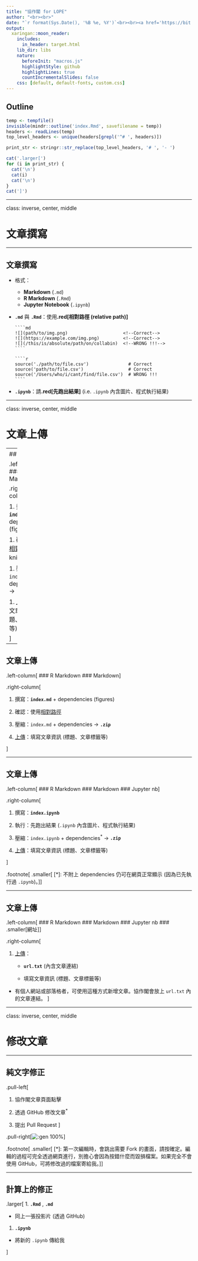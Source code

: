 ```yaml
---
title: "協作閣 for LOPE"
author: "<br><br>"
date: "`r format(Sys.Date(), '%B %e, %Y')`<br><br><a href='https://bit.ly/LOPE0221' style='font-size:0.7em;'>bit.ly/LOPE0221</a>"
output:
  xaringan::moon_reader:
    includes:
      in_header: target.html
    lib_dir: libs
    nature:
      beforeInit: "macros.js"
      highlightStyle: github
      highlightLines: true
      countIncrementalSlides: false
    css: [default, default-fonts, custom.css]
---
```


## Outline

```r
temp <- tempfile()
invisible(mindr::outline('index.Rmd', savefilename = temp))
headers <- readLines(temp)
top_level_headers <- unique(headers[grepl('^# ', headers)])

print_str <- stringr::str_replace(top_level_headers, '# ', '- ')

cat('.larger[')
for (i in print_str) {
  cat('\n')
  cat(i)
  cat('\n')
}
cat(']')
```

---

class: inverse, center, middle

# 文章撰寫

---

## 文章撰寫

- 格式：
    - **Markdown** (`.md`)
    - **R Markdown** (`.Rmd`)
    - **Jupyter Notebook** (`.ipynb`)
    
- **`.md`** 與 **`.Rmd`**：使用**.red[相對路徑 (relative path)]**

      ````md
      ![](path/to/img.png)                     <!--Correct-->
      ![](https://example.com/img.png)         <!--Correct-->
      ![](/this/is/absolute/path/on/collabin)  <!--WRONG !!!-->
      ````
      
      ````r
      source('./path/to/file.csv')               # Correct
      source('path/to/file.csv')                 # Correct
      source('/Users/who/i/cant/find/file.csv')  # WRONG !!!
      ````

- **`.ipynb`**：請**.red[先跑出結果]** (i.e. `.ipynb` 內含圖片、程式執行結果)


---

class: inverse, center, middle

# 文章上傳

---
## 文章上傳


.left-column[
### R Markdown
]

.right-column[

1. 撰寫：**`index.Rmd`** + dependencies (figures, `.R`)

1. 確認：使用[相對路徑](#4)、可 knit 成 HTML

1. 壓縮：`index.Rmd` + dependencies → **`.zip`**

1. [上傳](https://goo.gl/forms/t76C5JNDjMx8DxX42)：填寫文章資訊 (標題、文章標籤等)

]

---

## 文章上傳

.left-column[
### R Markdown
### Markdown
]

.right-column[

1. 撰寫：**`index.md`** + dependencies (figures)

1. 確認：使用[相對路徑](#4)

1. 壓縮：`index.md` + dependencies → **`.zip`**

1. [上傳](https://goo.gl/forms/t76C5JNDjMx8DxX42)：填寫文章資訊 (標題、文章標籤等)

]

---

## 文章上傳

.left-column[
### R Markdown
### Markdown
### Jupyter nb
]

.right-column[

1. 撰寫：**`index.ipynb`**

1. 執行：先跑出結果 (`.ipynb` 內含圖片、程式執行結果)

1. 壓縮：`index.ipynb` + dependencies<sup>\*</sup> → **`.zip`**

1. [上傳](https://goo.gl/forms/t76C5JNDjMx8DxX42)：填寫文章資訊 (標題、文章標籤等)

]

.footnote[
.smaller[
\[\*\]: 不附上 dependencies 仍可在網頁正常顯示 (因為已先執行過 `.ipynb`)。
]
]

---

## 文章上傳

.left-column[
### R Markdown
### Markdown
### Jupyter nb
### .smaller[網址]
]

.right-column[

1. [上傳](https://goo.gl/forms/t76C5JNDjMx8DxX42)：

    - **`url.txt`** (內含文章連結)
    
    - 填寫文章資訊 (標題、文章標籤等)
    
- 有個人網站或部落格者，可使用這種方式新增文章。協作閣會放上 `url.txt` 內的文章連結。
]

---

class: inverse, center, middle


# 修改文章

---

## 純文字修正

.pull-left[

1. 協作閣文章頁面點擊 <img style="display:inline-block;height: 1em;margin-bottom:0" src="https://bit.ly/2RRirG7">

1. 透過 GitHub 修改文章<sup>\*</sup>

1. 提出 Pull Request
]

.pull-right[![:gen 100%](edit-btn.png)]

.footnote[
.smaller[
\[\*\]: 第一次編輯時，會跳出需要 Fork 的畫面，請按確定。編輯的過程可完全透過網頁進行，別擔心會因為按錯什麼而毀損檔案。如果完全不會使用 GitHub，可將修改過的檔案寄給我。
]
]

---

## 計算上的修正

.larger[
1. **`.Rmd`** ,  **`.md`**
    
  - 同上一張投影片 (透過 GitHub)

1. **`.ipynb`**
  
  - 將新的 `.ipynb` 傳給我

]
